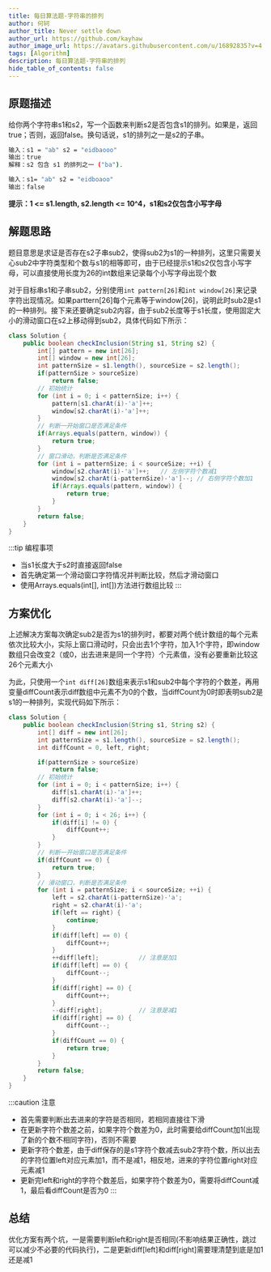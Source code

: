 ```yaml
---
title: 每日算法题-字符串的排列
author: 何轲
author_title: Never settle down
author_url: https://github.com/kayhaw
author_image_url: https://avatars.githubusercontent.com/u/16892835?v=4
tags: [Algorithm]
description: 每日算法题-字符串的排列
hide_table_of_contents: false
---
```


## 原题描述
给你两个字符串s1和s2，写一个函数来判断s2是否包含s1的排列。如果是，返回true；否则，返回false。换句话说，s1的排列之一是s2的子串。
```bash title=示例
输入：s1 = "ab" s2 = "eidbaooo"
输出：true
解释：s2 包含 s1 的排列之一 ("ba").

输入：s1= "ab" s2 = "eidboaoo"
输出：false
```
**提示：1 <= s1.length, s2.length <= 10^4，s1和s2仅包含小写字母**

## 解题思路
题目意思是求证是否存在s2子串sub2，使得sub2为s1的一种排列，这里只需要关心sub2中字符类型和个数与s1的相等即可，由于已经提示s1和s2仅包含小写字母，可以直接使用长度为26的int数组来记录每个小写字母出现个数

对于目标串s1和子串sub2，分别使用`int pattern[26]`和`int window[26]`来记录字符出现情况。如果parttern[26]每个元素等于window[26]，说明此时sub2是s1的一种排列。接下来还要确定sub2内容，由于sub2长度等于s1长度，使用固定大小的滑动窗口在s2上移动得到sub2，具体代码如下所示：
```java
class Solution {
    public boolean checkInclusion(String s1, String s2) {
        int[] pattern = new int[26];
        int[] window = new int[26];
        int patternSize = s1.length(), sourceSize = s2.length();
        if(patternSize > sourceSize)
            return false;
        // 初始统计
        for (int i = 0; i < patternSize; i++) {
            pattern[s1.charAt(i)-'a']++;
            window[s2.charAt(i)-'a']++;
        }
        // 判断一开始窗口是否满足条件
        if(Arrays.equals(pattern, window)) {
            return true;
        }
        // 窗口滑动，判断是否满足条件
        for (int i = patternSize; i < sourceSize; ++i) {
            window[s2.charAt(i)-'a']++;   // 左侧字符个数减1
            window[s2.charAt(i-patternSize)-'a']--; // 右侧字符个数加1
            if(Arrays.equals(pattern, window)) {
                return true;
            }
        }
        return false;
    }
}
```
:::tip 编程事项
- 当s1长度大于s2时直接返回false
- 首先确定第一个滑动窗口字符情况并判断比较，然后才滑动窗口
- 使用Arrays.equals(int[], int[])方法进行数组比较
:::

## 方案优化
上述解决方案每次确定sub2是否为s1的排列时，都要对两个统计数组的每个元素依次比较大小，实际上窗口滑动时，只会出去1个字符，加入1个字符，即window数组只会改变2（或0，出去进来是同一个字符）个元素值，没有必要重新比较这26个元素大小

为此，只使用一个`int diff[26]`数组来表示s1和sub2中每个字符的个数差，再用变量diffCount表示diff数组中元素不为0的个数，当diffCount为0时即表明sub2是s1的一种排列，实现代码如下所示：
```java
class Solution {
    public boolean checkInclusion(String s1, String s2) {
        int[] diff = new int[26];
        int patternSize = s1.length(), sourceSize = s2.length();
        int diffCount = 0, left, right;

        if(patternSize > sourceSize)
            return false;
        // 初始统计
        for (int i = 0; i < patternSize; i++) {
            diff[s1.charAt(i)-'a']++;
            diff[s2.charAt(i)-'a']--;
        }
        for (int i = 0; i < 26; i++) {
            if(diff[i] != 0) {
                diffCount++;
            }
        }
        // 判断一开始窗口是否满足条件
        if(diffCount == 0) {
            return true;
        }
        // 滑动窗口，判断是否满足条件
        for (int i = patternSize; i < sourceSize; ++i) {
            left = s2.charAt(i-patternSize)-'a';
            right = s2.charAt(i)-'a';
            if(left == right) {
                continue;
            }
            if(diff[left] == 0) {
                diffCount++;
            }
            ++diff[left];           // 注意是加1
            if(diff[left] == 0) {
                diffCount--;
            }
            if(diff[right] == 0) {
                diffCount++;
            }
            --diff[right];          // 注意是减1
            if(diff[right] == 0) {
                diffCount--;
            }
            if(diffCount == 0) {
                return true;
            }
        }
        return false;
    }
}
```
:::caution 注意
- 首先需要判断出去进来的字符是否相同，若相同直接往下滑
- 在更新字符个数差之前，如果字符个数差为0，此时需要给diffCount加1(出现了新的个数不相同字符)，否则不需要
- 更新字符个数差，由于diff保存的是s1字符个数减去sub2字符个数，所以出去的字符位置left对应元素加1，而不是减1，相反地，进来的字符位置right对应元素减1
- 更新完left和right的字符个数差后，如果字符个数差为0，需要将diffCount减1，最后看diffCount是否为0
:::

## 总结
优化方案有两个坑，一是需要判断left和right是否相同(不影响结果正确性，跳过可以减少不必要的代码执行)，二是更新diff[left]和diff[right]需要理清楚到底是加1还是减1